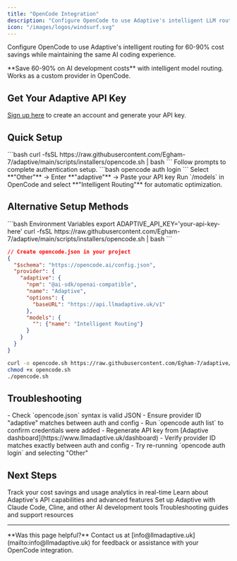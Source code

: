```yaml
---
title: "OpenCode Integration"
description: "Configure OpenCode to use Adaptive's intelligent LLM routing for 60-90% cost savings"
icon: "/images/logos/windsurf.svg"
---
```


Configure OpenCode to use Adaptive's intelligent routing for 60-90% cost savings while maintaining the same AI coding experience.

<Tip>
**Save 60-90% on AI development costs** with intelligent model routing. Works as a custom provider in OpenCode.
</Tip>

## Get Your Adaptive API Key

[Sign up here](https://www.llmadaptive.uk/sign-up?redirect_url=/api-platform/orgs) to create an account and generate your API key.

## Quick Setup

<Steps>
  <Step title="Run Installer" icon="download">
    ```bash
    curl -fsSL https://raw.githubusercontent.com/Egham-7/adaptive/main/scripts/installers/opencode.sh | bash
    ```
    Follow prompts to complete authentication setup.
  </Step>
  <Step title="Authenticate Provider" icon="key">
    ```bash
    opencode auth login
    ```
    Select **"Other"** → Enter **"adaptive"** → Paste your API key
  </Step>
  <Step title="Select Model" icon="robot">
    Run `/models` in OpenCode and select **"Intelligent Routing"** for automatic optimization.
  </Step>
</Steps>

## Alternative Setup Methods

<CodeGroup>
```bash Environment Variables
export ADAPTIVE_API_KEY='your-api-key-here'
curl -fsSL https://raw.githubusercontent.com/Egham-7/adaptive/main/scripts/installers/opencode.sh | bash
```

```json Manual Configuration
// Create opencode.json in your project
{
  "$schema": "https://opencode.ai/config.json",
  "provider": {
    "adaptive": {
      "npm": "@ai-sdk/openai-compatible",
      "name": "Adaptive",
      "options": {
        "baseURL": "https://api.llmadaptive.uk/v1"
      },
      "models": {
        "": {"name": "Intelligent Routing"}
      }
    }
  }
}
```

```bash Interactive Install
curl -o opencode.sh https://raw.githubusercontent.com/Egham-7/adaptive/main/scripts/installers/opencode.sh
chmod +x opencode.sh
./opencode.sh
```
</CodeGroup>

## Troubleshooting

<AccordionGroup>
<Accordion title="Provider Not Appearing" icon="eye-slash">
- Check `opencode.json` syntax is valid JSON
- Ensure provider ID "adaptive" matches between auth and config
- Run `opencode auth list` to confirm credentials were added
</Accordion>

<Accordion title="Authentication Errors" icon="key">
- Regenerate API key from [Adaptive dashboard](https://www.llmadaptive.uk/dashboard)
- Verify provider ID matches exactly between auth and config
- Try re-running `opencode auth login` and selecting "Other"
</Accordion>
</AccordionGroup>

## Next Steps

<CardGroup cols={2}>
  <Card
    title="Monitor Usage & Savings"
    href="https://www.llmadaptive.uk/dashboard"
    icon="chart-line"
    cta="View Dashboard"
  >
    Track your cost savings and usage analytics in real-time
  </Card>
  <Card
    title="API Documentation"
    href="/api-reference/chat-completions"
    icon="book"
    cta="View API Docs"
  >
    Learn about Adaptive's API capabilities and advanced features
  </Card>
  <Card
    title="Other IDE Integrations"
    href="/developer-tools/claude-code"
    icon="code"
    cta="Explore Tools"
  >
    Set up Adaptive with Claude Code, Cline, and other AI development tools
  </Card>
  <Card
    title="Get Support"
    href="/troubleshooting"
    icon="life-ring"
    cta="Get Help"
  >
    Troubleshooting guides and support resources
  </Card>
</CardGroup>

---

<Note>
**Was this page helpful?** Contact us at [info@llmadaptive.uk](mailto:info@llmadaptive.uk) for feedback or assistance with your OpenCode integration.
</Note>